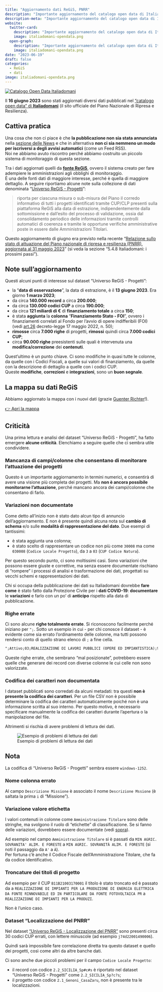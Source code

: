 ```yaml
---
title: "Aggiornamento dati ReGiS, PNRR"
description: "Importante aggiornamento del catalogo open data di Italiadomani"
description-meta: "Importante aggiornamento del catalogo open data di Italiadomani"
website:
  twitter-card:
    description: "Importante aggiornamento del catalogo open data di Italiadomani"
    image: italiadomani-opendata.png
  open-graph:
    description: "Importante aggiornamento del catalogo open data di Italiadomani"
    image: italiadomani-opendata.png
date: "2023-06-19"
draft: false
categories:
  - ReGiS
  - dati
image: italiadomani-opendata.png
---
```


[![Catalogo Open Data Italiadomani](italiadomani-opendata.png)](https://www.italiadomani.gov.it/content/sogei-ng/it/it/catalogo-open-data.html?orderby=%40jcr%3Acontent%2FobservationDateInEvidence&sort=desc)

Il **16 giugno 2023** sono stati aggiornati diversi dati pubblicati nel ["catalogo open data" di **Italiadomani**](https://www.italiadomani.gov.it/content/sogei-ng/it/it/catalogo-open-data.html?orderby=%40jcr%3Acontent%2FobservationDateInEvidence&sort=desc) (il sito ufficiale del Piano Nazionale di Ripresa e Resilienza).

::: {.callout-important}
## Cattiva pratica
Una cosa che non ci piace è che **la pubblicazione non sia stata annunciata** nella [sezione delle News](https://www.italiadomani.gov.it/content/sogei-ng/it/it/news.html) e che in alternativa **non ci sia nemmeno un modo per iscriversi a degli avvisi automatici** (come un Feed RSS).<br>
Noi ne abbiamo avuto riscontro perché abbiamo costruito un piccolo sistema di monitoraggio di questa sezione.
:::

Tra i dati aggiornati quelli da [**fonte ReGiS**](../../fonti/regis/index.qmd), ovvero il sistema creato per fare adempiere le amministrazioni agli obblighi di monitoraggio.<br>
È una delle fonti dati di maggiore interesse, perché è quella di maggiore dettaglio. A seguire riportiamo alcune note sulla collezione di dati denominata "[Universo ReGiS - Progetti](https://www.italiadomani.gov.it/content/sogei-ng/it/it/catalogo-open-data/Universo_ReGiS_Progetti.html)":

> riporta per ciascuna misura o sub-misura del Piano il corredo informativo di tutti i progetti identificati tramite CUP/CLP presenti sulla piattaforma ReGiS alla data di estrazione, indipendentemente dalla sottomissione e dall'esito del processo di validazione, ossia dal consolidamento periodico delle informazioni tramite controlli automatici di coerenza e tramite le opportune verifiche amministrative poste in essere dalle Amministrazioni Titolari.

Questo aggiornamento di giugno era previsto nella recente "[Relazione sullo stato di attuazione del Piano nazionale di ripresa e resilienza (PNRR), aggiornata al 31 maggio 2023](https://www.senato.it/leg/19/BGT/Schede/docnonleg/47062.htm)" (si veda la sezione "5.4.8 Italiadomani: i prossimi passi").

## Note sull'aggiornamento

Questi alcuni punti di interesse sul dataset "Universo ReGiS - Progetti":

- la "**data di osservazione**", la data di estrazione, è il **13 giugno 2023**. Era giorno **1 marzo 2023**;
- da circa **140.000 record** a circa **200.000**;
- da circa **130.000 codici CUP** a circa **190.000**;
- da circa **121 miliardi di €** di **finanziamento totale** a circa **150**;
- è stata **aggiunta** la **colonna** "**Finanziamento Stato - FOI**", ovvero i finanziamenti correlati al Fondo per l'avvio di opere indifferibili (FOI) (vedi [art.26](https://www.normattiva.it/uri-res/N2Ls?urn:nir:stato:decreto.legge:2022-05-17;50!vig=2023-06-18~art26) decreto-legge 17 maggio 2022, n. 50);
- **rimosse** circa **7.000 righe** di progetti, **rimossi** quindi circa **7.000 codici CUP**;
- circa **90.000 righe** preesistenti sulle quali è intervenuta una **modifica/correzione** dei **contenuti**.

Quest'ultimo è un punto chiave. Ci sono modifiche in quasi tutte le colonne, da quelle con i Codici Fiscali, a quelle sui valori di finanziamento, da quelle con la descrizione di dettaglio a quelle con i codici CUP.<br>
Queste **modifiche**, **correzioni** e **integrazioni**, sono un **buon segnale**.

## La mappa su dati ReGiS

Abbiamo aggiornato la mappa con i nuovi dati (grazie [Guenter Richter](https://www.facebook.com/guenter.richter)!).

[[👉 Apri la mappa]{.btn .btn-primary}](https://gjrichter.github.io/pages/PNRR/index_embed_Open_Data_PNRR_Dati_Universo_REGIS.html)

## Criticità

Una prima lettura e analisi del dataset "Universo ReGiS - Progetti", ha fatto emergere **alcune criticità**. Elenchiamo a seguire quelle che ci sembra utile condividere.

### Mancanza di campi/colonne che consentano di monitorare l'attuazione dei progetti

Questo è un importante aggiornamento in termini numerici, e consentirà di avere una visione più completa dei progetti. Ma **non è ancora possibile monitorarne l'attuazione**, perché mancano ancora dei campi/colonne che consentano di farlo.

### Variazioni non documentate

Come detto all'inizio non è stato dato alcun tipo di annuncio dell'aggiornamento. E non è presente quindi alcuna nota sul **cambio di schema** e/o sulle **modalità di rappresentazione del dato**. Due esempi di tantissimi:

- è stata aggiunta una colonna;
- è stato scelto di rappresentare un codice non più come `30008` ma come `030008` (`Codice Locale Progetto`), da `3` a `03` (`CUP Codice Natura`).

Per questo secondo punto, ci sono moltissimi casi. Sono variazioni che possono essere giuste e correttive, ma senza essere documentate rischiano di "rompere" i processi di analisi e trasformazione dei dati, progettati su vecchi schemi e rappresentazioni dei dati.

Chi si occupa della pubblicazione dei dati su Italiadomani dovrebbe **fare** **come** è stato fatto dalla Protezione Civile per i **dati COVID-19**: **documentare** le **variazioni** e farlo con un po' di **anticipo** rispetto alla data di pubblicazione.


### Righe errate

Ci sono alcune **righe totalmente errate**. Si riconoscono facilmente perché iniziano per `";`. Sotto un esempio in cui - per chi conosce il dataset - è evidente come sia errato l'ordinamento delle colonne, ma tutti possono rendersi conto di quello strano elenco di `;` a fine cella.

```markdown
";Attivo;03;REALIZZAZIONE DI LAVORI PUBBLICI (OPERE ED IMPIANTISTICA);99;ALTRO;05;INFRASTRUTTURE SOCIALI;11;BENI CULTURALI;096;RESTAURO E RIQUALIFICAZIONE DI BENI CULTURALI;in attesa di acquisizione;PROGETTO LOCALE DI RIGENERAZIONE CULTURALE E SOCIALE DAL TITOLO UNA TERRA PER VIVERCI FINALIZZATO ALLA RIGENERAZIONE E VALORIZZAZIONE DELLE FRAZIONI DI CASAROLA E RIANA E DEL PARCO LETTERARIO ATTILIO BERNARDO E GIUSEPPE BERTOLUCCI*VIA VARIE LOCALITA'*;INTERVENTO CHE NON COSTITUISCE AIUTO DI STATO;0,00;0,00;0,00;0,00;0,00;0,00;0,00;0,00;0,00;67100,00;0,00;388067,50;455167,50;455167,50;455167,50;NON AVVIATO;COMUNE DI MONCHIO DELLE CORTI;00341170348;No;;;;;13/06/2023;No";;;;;;;;;;;;;;;;;;;;;;;;;;;;;;;;;;;;;;;;;;;;;;;;;;
```

Queste righe errate, che sembrano "mal posizionate", potrebbero essere quelle che generare dei record con diverse colonne le cui celle non sono valorizzate.

### Codifica dei caratteri non documentata

I dataset pubblicati sono corredati da alcuni metadati: tra questi **non è presente la codifica dei caratteri**. Per un file CSV non è possibile determinare la codifica dei caratteri automaticamente poiché non è una informazione scritta al suo interno. Per questo motivo, è necessario specificare manualmente la codifica dei caratteri durante l'apertura o la manipolazione del file.

Altrimenti si rischia di avere problemi di lettura dei dati.

![Esempio di problemi di lettura dei dati](encoding-progetti.png)

::: {.callout-note}
## Nota
La codifica di "Universo ReGiS - Progetti" sembra essere `windows-1252`.
:::

### Nome colonna errato

Al campo `Descrizione Missione` è associato il nome `Descrizione Mssione` (è saltata la prima `i` di "Missione").

### Variazione valore etichetta

I valori contenuti in colonne come `Amministrazione Titolare` sono delle stringhe, ma svolgono il ruolo di "etichette" di classificazione. Se si fanno delle variazioni, dovrebbero essere documentate (vedi [sopra](#variazioni-non-documentate)).

Ad esempio nel campo `Amministrazione Titolare` si è passati da `MIN AGRIC. SOVRANITA' ALIM. E FORESTE` a `MIN AGRIC. SOVRANITÀ ALIM. E FORESTE` (si noti il passaggio da `A'` a `À`).<br>
Per fortuna c'è anche il Codice Fiscale dell'Amministrazione Titolare, che fa da codice identificativo.

### Troncature dei titoli di progetto

Ad esempio per il CUP `B11B21003170001` il titolo è stato troncato ed è passato da a `REALIZZAZIONE DI IMPIANTI PER LA PRODUZIONE DI ENERGIA ELETTRICA DA FONTE RINNOVABILE ED IN PARTICOLARE DA FONTE FOTOVOLTAICA PR` a `REALIZZAZIONE DI IMPIANTI PER LA PRODUZI`.

Non è l'unico caso.

### Dataset "Localizzazione del PNRR"

Nel dataset ["Universo ReGiS - Localizzazione del PNRR"](https://www.italiadomani.gov.it/content/sogei-ng/it/it/catalogo-open-data/Universo_ReGiS_Localizzazione.html) sono presenti circa 30 codici CUP errati, con lettere minuscole (ad esempio `j74d22001490006`).

Quindi sarà impossibile fare correlazione diretta tra questo dataset e quello dei progetti, così come altri da altre banche dati.

Ci sono anche due piccoli problemi per il campo `Codice Locale Progetto`:

- il record con codice `2.2_SICILIA_Sp#c#s` è riportato nel dataset "Universo ReGiS - Progetti" come `2.2_SICILIA_Sp?c?s`;
- il progetto con codice `2.1_Genoni_CasaZaru`, non è presente tra le localizzazioni.
